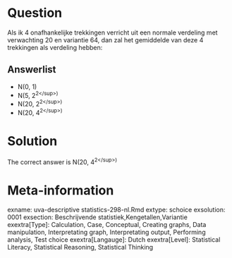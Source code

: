 Question
========

Als ik 4 onafhankelijke trekkingen verricht uit een normale verdeling met verwachting 20 en variantie 64, dan zal het gemiddelde van deze 4 trekkingen als verdeling hebben: 

Answerlist
----------
* N(0, 1)
* N(5, 2<sup>2<\/sup>)
* N(20, 2<sup>2<\/sup>)
* N(20, 4<sup>2<\/sup>)

Solution
========

The correct answer is  N(20, 4<sup>2<\/sup>) 

Meta-information
================
exname: uva-descriptive statistics-298-nl.Rmd 
extype: schoice 
exsolution: 0001 
exsection: Beschrijvende statistiek,Kengetallen,Variantie 
exextra[Type]: Calculation, Case, Conceptual, Creating graphs, Data manipulation, Interpretating graph, Interpretating output, Performing analysis, Test choice 
exextra[Langauge]: Dutch 
exextra[Level]: Statistical Literacy, Statistical Reasoning, Statistical Thinking 
